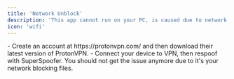 ```yaml
---
title: 'Network Unblock'
description: 'This app cannot run on your PC, is caused due to network blocking file transfer.'
icon: 'wifi'
---
```


<Steps>
  <Step title="Download ProtonVPN Free">
        - Create an account at https://protonvpn.com/ and then download their latest version of ProtonVPN.
  </Step>
  <Step title="Connect VPN">
        - Connect your device to VPN, then respoof with SuperSpoofer. You should not get the issue anymore due to it's your network blocking files.
  </Step>
  
</Steps>